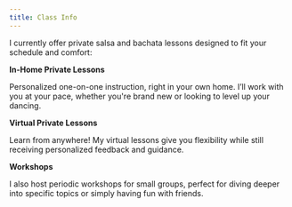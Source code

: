 ```yaml
---
title: Class Info
---
```

I currently offer private salsa and bachata lessons designed to fit your schedule and comfort:

**In-Home Private Lessons**

Personalized one-on-one instruction, right in your own home. I’ll work with you at your pace, whether you're brand new or looking to level up your dancing.

**Virtual Private Lessons**

Learn from anywhere! My virtual lessons give you flexibility while still receiving personalized feedback and guidance.

**Workshops**

I also host periodic workshops for small groups, perfect for diving deeper into specific topics or simply having fun with friends.
